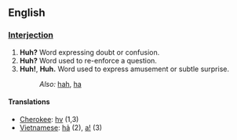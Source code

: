 ==English==

=== [[Interjection]] ===
#'''Huh?''' Word expressing doubt or confusion.
#'''Huh?''' Word used to re-enforce a question.
#'''Huh!''', '''Huh.''' Word used to express amusement or subtle surprise.
#:''Also:'' [[hah]], [[ha]]

==== Translations ====
*[[Cherokee]]: [[hv]] (1,3)
*[[Vietnamese]]: [[hả]] (2), [[a|a!]] (3)